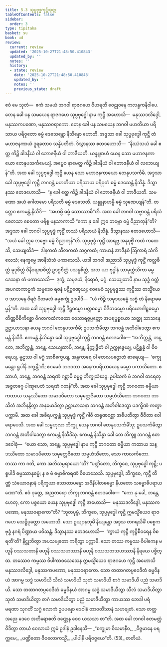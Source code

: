 ```yaml
---
title: 5.3 သုပ္ပဗုဒ္ဓကုဋ္ဌိသုတ္တ
tableOfContents: false
sidebar:
  order: 3
type: tipitaka
basket: su
book: ud
review:
  current: review
  updated: '2025-10-27T21:48:50.410843'
  updated_by: ''
  notes: ''
  history:
  - state: review
    date: '2025-10-27T21:48:50.410843'
    updated_by: ''
    notes: ''
    previous_state: draft
---
```



<ReviewStatus review={frontmatter.review} showDetails={true} />

<HypothesisAnnotation frontmatter={frontmatter} />

<DynamicBreadcrumb />

<Division number="43" book="ud" e="ch" v="18" p="134">

<Paragraph number="363" book="ud">
ဧဝံ မေ သုတံ—  ဧကံ သမယံ ဘဂဝါ ရာဇဂဟေ ဝိဟရတိ ဝေဠုဝနေ ကလန္ဒကနိဝါပေ. တေန ခေါ ပန သမယေန ရာဇဂဟေ သုပ္ပဗုဒ္ဓေါ နာမ ကုဋ္ဌီ အဟောသိ—  မနုဿဒလိဒ္ဒေါ, မနုဿကပဏော, မနုဿဝရာကော. တေန ခေါ ပန သမယေန ဘဂဝါ မဟတိယာ ပရိသာယ ပရိဝုတော ဓမ္မံ ဒေသေန္တော နိသိန္နော ဟောတိ.
</Paragraph>

<Paragraph number="364" book="ud">
အဒ္ဒသာ ခေါ သုပ္ပဗုဒ္ဓေါ ကုဋ္ဌီ တံ မဟာဇနကာယံ ဒူရတောဝ သန္နိပတိတံ. ဒိသွာနဿ ဧတဒဟောသိ—  “နိဿံသယံ ခေါ ဧတ္ထ ကိဉ္စိ ခါဒနီယံ ဝါ ဘောဇနီယံ ဝါ ဘာဇီယတိ. ယန္နူနာဟံ ယေန သော မဟာဇနကာယော တေနုပသင်္ကမေယျံ. အပ္ပေဝ နာမေတ္ထ ကိဉ္စိ ခါဒနီယံ ဝါ ဘောဇနီယံ ဝါ လဘေယျန်”တိ.
</Paragraph>

<Paragraph number="365" book="ud">
အထ ခေါ သုပ္ပဗုဒ္ဓေါ ကုဋ္ဌီ ယေန သော မဟာဇနကာယော တေနုပသင်္ကမိ. အဒ္ဒသာ ခေါ သုပ္ပဗုဒ္ဓေါ ကုဋ္ဌီ ဘဂဝန္တံ မဟတိယာ ပရိသာယ ပရိဝုတံ ဓမ္မံ ဒေသေန္တံ နိသိန္နံ. ဒိသွာနဿ ဧတဒဟောသိ—  “န ခေါ ဧတ္ထ ကိဉ္စိ ခါဒနီယံ ဝါ ဘောဇနီယံ ဝါ ဘာဇီယတိ. သမဏော အယံ ဂေါတမော ပရိသတိ ဓမ္မံ ဒေသေတိ. ယန္နူနာဟမ္ပိ ဓမ္မံ သုဏေယျန်”တိ. တတ္ထေဝ ဧကမန္တံ နိသီဒိ—  “အဟမ္ပိ ဓမ္မံ သောဿာမီ”တိ.
</Paragraph>

<Paragraph number="366" book="ud">
အထ ခေါ ဘဂဝါ သဗ္ဗာဝန္တံ ပရိသံ စေတသာ စေတော ပရိစ္စ မနသာကာသိ “ကော နု ခေါ ဣဓ ဘဗ္ဗော ဓမ္မံ ဝိညာတုန်”တိ? အဒ္ဒသာ ခေါ ဘဂဝါ သုပ္ပဗုဒ္ဓံ ကုဋ္ဌိံ တဿံ ပရိသာယံ နိသိန္နံ. ဒိသွာနဿ ဧတဒဟောသိ—  “အယံ ခေါ ဣဓ ဘဗ္ဗော ဓမ္မံ ဝိညာတုန်”တိ. သုပ္ပဗုဒ္ဓံ ကုဋ္ဌိံ အာရဗ္ဘ အနုပုဗ္ဗိံ ကထံ ကထေသိ, သေယျထိဒံ—  ဒါနကထံ သီလကထံ သဂ္ဂကထံ; ကာမာနံ အာဒီနဝံ ဩကာရံ သံကိလေသံ; နေက္ခမ္မေ အာနိသံသံ ပကာသေသိ. ယဒါ ဘဂဝါ အညာသိ သုပ္ပဗုဒ္ဓံ ကုဋ္ဌိံ ကလ္လစိတ္တံ မုဒုစိတ္တံ ဝိနီဝရဏစိတ္တံ ဥဒဂ္ဂစိတ္တံ ပသန္နစိတ္တံ, အထ ယာ ဗုဒ္ဓါနံ သာမုက္ကံသိကာ ဓမ္မဒေသနာ တံ ပကာသေသိ—  ဒုက္ခံ, သမုဒယံ, နိရောဓံ, မဂ္ဂံ. သေယျထာပိ နာမ သုဒ္ဓံ ဝတ္ထံ အပဂတကာဠကံ သမ္မဒေဝ ရဇနံ ပဋိဂ္ဂဏှေယျ; ဧဝမေဝံ သုပ္ပဗုဒ္ဓဿ ကုဋ္ဌိဿ တသ္မိံယေဝ အာသနေ ဝိရဇံ ဝီတမလံ ဓမ္မစက္ခုံ ဥဒပါဒိ—  “ယံ ကိဉ္စိ သမုဒယဓမ္မံ သဗ္ဗံ တံ နိရောဓဓမ္မန်”တိ.
</Paragraph>

<Paragraph number="367" book="ud">
အထ ခေါ သုပ္ပဗုဒ္ဓေါ ကုဋ္ဌီ ဒိဋ္ဌဓမ္မော ပတ္တဓမ္မော ဝိဒိတဓမ္မော ပရိယောဂါဠှဓမ္မော တိဏ္ဏဝိစိကိစ္ဆော ဝိဂတကထံကထော ဝေသာရဇ္ဇပ္ပတ္တော အပရပ္ပစ္စယော သတ္ထု သာသနေ ဥဋ္ဌာယာသနာ ယေန ဘဂဝါ တေနုပသင်္ကမိ; ဥပသင်္ကမိတွာ ဘဂဝန္တံ အဘိဝါဒေတွာ ဧကမန္တံ နိသီဒိ. ဧကမန္တံ နိသိန္နော ခေါ သုပ္ပဗုဒ္ဓေါ ကုဋ္ဌီ ဘဂဝန္တံ ဧတဒဝေါစ—
</Paragraph>

<Paragraph number="368" book="ud">
“အဘိက္ကန္တံ, ဘန္တေ, အဘိက္ကန္တံ, ဘန္တေ. သေယျထာပိ, ဘန္တေ, နိက္ကုဇ္ဇိတံ ဝါ ဥက္ကုဇ္ဇေယျ, ပဋိစ္ဆန္နံ ဝါ ဝိဝရေယျ, မူဠှဿ ဝါ မဂ္ဂံ အာစိက္ခေယျ, အန္ဓကာရေ ဝါ တေလပဇ္ဇောတံ ဓာရေယျ—  ‘စက္ခုမန္တော ရူပါနိ ဒက္ခန္တီ’တိ; ဧဝမေဝံ ဘဂဝတာ အနေကပရိယာယေန ဓမ္မော ပကာသိတော. ဧသာဟံ, ဘန္တေ, ဘဂဝန္တံ သရဏံ ဂစ္ဆာမိ ဓမ္မဉ္စ ဘိက္ခုသံဃဉ္စ. ဥပါသကံ မံ ဘဂဝါ ဓာရေတု အဇ္ဇတဂ္ဂေ ပါဏုပေတံ သရဏံ ဂတန်”တိ.
</Paragraph>

<Paragraph number="369" book="ud">
အထ ခေါ သုပ္ပဗုဒ္ဓေါ ကုဋ္ဌီ ဘဂဝတာ ဓမ္မိယာ ကထာယ သန္ဒဿိတော သမာဒပိတော သမုတ္တေဇိတော သမ္ပဟံသိတော ဘဂဝတာ ဘာသိတံ အဘိနန္ဒိတွာ အနုမောဒိတွာ ဥဋ္ဌာယာသနာ ဘဂဝန္တံ အဘိဝါဒေတွာ ပဒက္ခိဏံ ကတွာ ပက္ကာမိ. အထ ခေါ အစိရပက္ကန္တံ သုပ္ပဗုဒ္ဓံ ကုဋ္ဌိံ ဂါဝီ တရုဏဝစ္ဆာ အဓိပတိတွာ ဇီဝိတာ ဝေါရောပေသိ.
</Paragraph>

<Paragraph number="370" book="ud">
အထ ခေါ သမ္ဗဟုလာ ဘိက္ခူ ယေန ဘဂဝါ တေနုပသင်္ကမိံသု; ဥပသင်္ကမိတွာ ဘဂဝန္တံ အဘိဝါဒေတွာ ဧကမန္တံ နိသီဒိံသု. ဧကမန္တံ နိသိန္နာ ခေါ တေ ဘိက္ခူ ဘဂဝန္တံ ဧတဒဝေါစုံ—  “ယော သော, ဘန္တေ, သုပ္ပဗုဒ္ဓေါ နာမ ကုဋ္ဌီ ဘဂဝတာ ဓမ္မိယာ ကထာယ သန္ဒဿိတော သမာဒပိတော သမုတ္တေဇိတော သမ္ပဟံသိတော, သော ကာလင်္ကတော. တဿ ကာ ဂတိ, ကော အဘိသမ္ပရာယော”တိ?
</Paragraph>

<Paragraph number="371" book="ud">
“ပဏ္ဍိတော, ဘိက္ခဝေ, သုပ္ပဗုဒ္ဓေါ ကုဋ္ဌီ; ပစ္စပါဒိ ဓမ္မဿာနုဓမ္မံ; န စ မံ ဓမ္မာဓိကရဏံ ဝိဟေသေသိ. သုပ္ပဗုဒ္ဓေါ, ဘိက္ခဝေ, ကုဋ္ဌီ တိဏ္ဏံ သံယောဇနာနံ ပရိက္ခယာ သောတာပန္နော အဝိနိပါတဓမ္မော နိယတော သမ္ဗောဓိပရာယဏော”တိ.
</Paragraph>

<Paragraph number="372" book="ud">
ဧဝံ ဝုတ္တေ, အညတရော ဘိက္ခု ဘဂဝန္တံ ဧတဒဝေါစ—  “ကော နု ခေါ, ဘန္တေ, ဟေတု, ကော ပစ္စယော ယေန သုပ္ပဗုဒ္ဓေါ ကုဋ္ဌီ အဟောသိ—  မနုဿဒလိဒ္ဒေါ, မနုဿကပဏော, မနုဿဝရာကော”တိ?
</Paragraph>

<Paragraph number="373" book="ud">
“ဘူတပုဗ္ဗံ, ဘိက္ခဝေ, သုပ္ပဗုဒ္ဓေါ ကုဋ္ဌီ ဣမသ္မိံယေဝ ရာဇဂဟေ သေဋ္ဌိပုတ္တော အဟောသိ. သော ဥယျာနဘူမိံ နိယျန္တော အဒ္ဒသ တဂရသိခိံ ပစ္စေကဗုဒ္ဓံ နဂရံ ပိဏ္ဍာယ ပဝိသန္တံ. ဒိသွာနဿ ဧတဒဟောသိ—  ‘ကွာယံ ကုဋ္ဌီ ကုဋ္ဌိစီဝရေန ဝိစရတီ’တိ? နိဋ္ဌုဘိတွာ အပသဗျတော ကရိတွာ ပက္ကာမိ. သော တဿ ကမ္မဿ ဝိပါကေန ဗဟူနိ ဝဿသတာနိ ဗဟူနိ ဝဿသဟဿာနိ ဗဟူနိ ဝဿသတသဟဿာနိ နိရယေ ပစ္စိတ္ထ. တဿေဝ ကမ္မဿ ဝိပါကာဝသေသေန ဣမသ္မိံယေဝ ရာဇဂဟေ ကုဋ္ဌီ အဟောသိ မနုဿဒလိဒ္ဒေါ, မနုဿကပဏော, မနုဿဝရာကော. သော တထာဂတပ္ပဝေဒိတံ ဓမ္မဝိနယံ အာဂမ္မ သဒ္ဓံ သမာဒိယိ သီလံ သမာဒိယိ သုတံ သမာဒိယိ စာဂံ သမာဒိယိ ပညံ သမာဒိယိ. သော တထာဂတပ္ပဝေဒိတံ ဓမ္မဝိနယံ အာဂမ္မ သဒ္ဓံ သမာဒိယိတွာ သီလံ သမာဒိယိတွာ သုတံ သမာဒိယိတွာ စာဂံ သမာဒိယိတွာ ပညံ သမာဒိယိတွာ ကာယဿ ဘေဒါ ပရံ မရဏာ သုဂတိံ သဂ္ဂံ လောကံ ဥပပန္နော ဒေဝါနံ တာဝတိံသာနံ သဟဗျတံ. သော တတ္ထ အညေ ဒေဝေ အတိရောစတိ ဝဏ္ဏေန စေဝ ယသသာ စာ”တိ.
</Paragraph>

<Paragraph number="374" book="ud">
အထ ခေါ ဘဂဝါ ဧတမတ္ထံ ဝိဒိတွာ တာယံ ဝေလာယံ ဣမံ ဥဒါနံ ဥဒါနေသိ—
</Paragraph>

<Paragraph number="375" type="verses" book="ud">
_“စက္ခုမာ ဝိသမာနီဝ,_  
_ဝိဇ္ဇမာနေ ပရက္ကမေ;_  
_ပဏ္ဍိတော ဇီဝလောကသ္မိံ,_  
_ပါပါနိ ပရိဝဇ္ဇယေ”တိ. (53)_  


</Paragraph>
</Division>

<Paragraph number="376" type="center" book="ud">
တတိယံ.
</Paragraph>